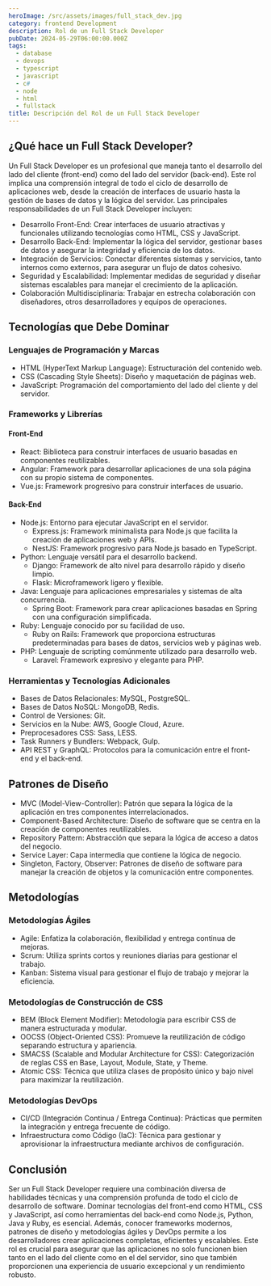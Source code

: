 ```yaml
---
heroImage: /src/assets/images/full_stack_dev.jpg
category: frontend Development
description: Rol de un Full Stack Developer
pubDate: 2024-05-29T06:00:00.000Z
tags:
  - database
  - devops
  - typescript
  - javascript
  - c#
  - node
  - html
  - fullstack
title: Descripción del Rol de un Full Stack Developer
---
```


## ¿Qué hace un Full Stack Developer?

Un Full Stack Developer es un profesional que maneja tanto el desarrollo del lado del cliente (front-end) como del lado del servidor (back-end). Este rol implica una comprensión integral de todo el ciclo de desarrollo de aplicaciones web, desde la creación de interfaces de usuario hasta la gestión de bases de datos y la lógica del servidor. Las principales responsabilidades de un Full Stack Developer incluyen:

* Desarrollo Front-End: Crear interfaces de usuario atractivas y funcionales utilizando tecnologías como HTML, CSS y JavaScript.
* Desarrollo Back-End: Implementar la lógica del servidor, gestionar bases de datos y asegurar la integridad y eficiencia de los datos.
* Integración de Servicios: Conectar diferentes sistemas y servicios, tanto internos como externos, para asegurar un flujo de datos cohesivo.
* Seguridad y Escalabilidad: Implementar medidas de seguridad y diseñar sistemas escalables para manejar el crecimiento de la aplicación.
* Colaboración Multidisciplinaria: Trabajar en estrecha colaboración con diseñadores, otros desarrolladores y equipos de operaciones.

## Tecnologías que Debe Dominar

### Lenguajes de Programación y Marcas

* HTML (HyperText Markup Language): Estructuración del contenido web.
* CSS (Cascading Style Sheets): Diseño y maquetación de páginas web.
* JavaScript: Programación del comportamiento del lado del cliente y del servidor.

### Frameworks y Librerías

#### Front-End

* React: Biblioteca para construir interfaces de usuario basadas en componentes reutilizables.
* Angular: Framework para desarrollar aplicaciones de una sola página con su propio sistema de componentes.
* Vue.js: Framework progresivo para construir interfaces de usuario.

#### Back-End

* Node.js: Entorno para ejecutar JavaScript en el servidor.
  * Express.js: Framework minimalista para Node.js que facilita la creación de aplicaciones web y APIs.
  * NestJS: Framework progresivo para Node.js basado en TypeScript.
* Python: Lenguaje versátil para el desarrollo backend.
  * Django: Framework de alto nivel para desarrollo rápido y diseño limpio.
  * Flask: Microframework ligero y flexible.
* Java: Lenguaje para aplicaciones empresariales y sistemas de alta concurrencia.
  * Spring Boot: Framework para crear aplicaciones basadas en Spring con una configuración simplificada.
* Ruby: Lenguaje conocido por su facilidad de uso.
  * Ruby on Rails: Framework que proporciona estructuras predeterminadas para bases de datos, servicios web y páginas web.
* PHP: Lenguaje de scripting comúnmente utilizado para desarrollo web.
  * Laravel: Framework expresivo y elegante para PHP.

### Herramientas y Tecnologías Adicionales

* Bases de Datos Relacionales: MySQL, PostgreSQL.
* Bases de Datos NoSQL: MongoDB, Redis.
* Control de Versiones: Git.
* Servicios en la Nube: AWS, Google Cloud, Azure.
* Preprocesadores CSS: Sass, LESS.
* Task Runners y Bundlers: Webpack, Gulp.
* API REST y GraphQL: Protocolos para la comunicación entre el front-end y el back-end.

## Patrones de Diseño

* MVC (Model-View-Controller): Patrón que separa la lógica de la aplicación en tres componentes interrelacionados.
* Component-Based Architecture: Diseño de software que se centra en la creación de componentes reutilizables.
* Repository Pattern: Abstracción que separa la lógica de acceso a datos del negocio.
* Service Layer: Capa intermedia que contiene la lógica de negocio.
* Singleton, Factory, Observer: Patrones de diseño de software para manejar la creación de objetos y la comunicación entre componentes.

## Metodologías

### Metodologías Ágiles

* Agile: Enfatiza la colaboración, flexibilidad y entrega continua de mejoras.
* Scrum: Utiliza sprints cortos y reuniones diarias para gestionar el trabajo.
* Kanban: Sistema visual para gestionar el flujo de trabajo y mejorar la eficiencia.

### Metodologías de Construcción de CSS

* BEM (Block Element Modifier): Metodología para escribir CSS de manera estructurada y modular.
* OOCSS (Object-Oriented CSS): Promueve la reutilización de código separando estructura y apariencia.
* SMACSS (Scalable and Modular Architecture for CSS): Categorización de reglas CSS en Base, Layout, Module, State, y Theme.
* Atomic CSS: Técnica que utiliza clases de propósito único y bajo nivel para maximizar la reutilización.

### Metodologías DevOps

* CI/CD (Integración Continua / Entrega Continua): Prácticas que permiten la integración y entrega frecuente de código.
* Infraestructura como Código (IaC): Técnica para gestionar y aprovisionar la infraestructura mediante archivos de configuración.

## Conclusión

Ser un Full Stack Developer requiere una combinación diversa de habilidades técnicas y una comprensión profunda de todo el ciclo de desarrollo de software. Dominar tecnologías del front-end como HTML, CSS y JavaScript, así como herramientas del back-end como Node.js, Python, Java y Ruby, es esencial. Además, conocer frameworks modernos, patrones de diseño y metodologías ágiles y DevOps permite a los desarrolladores crear aplicaciones completas, eficientes y escalables. Este rol es crucial para asegurar que las aplicaciones no solo funcionen bien tanto en el lado del cliente como en el del servidor, sino que también proporcionen una experiencia de usuario excepcional y un rendimiento robusto.
